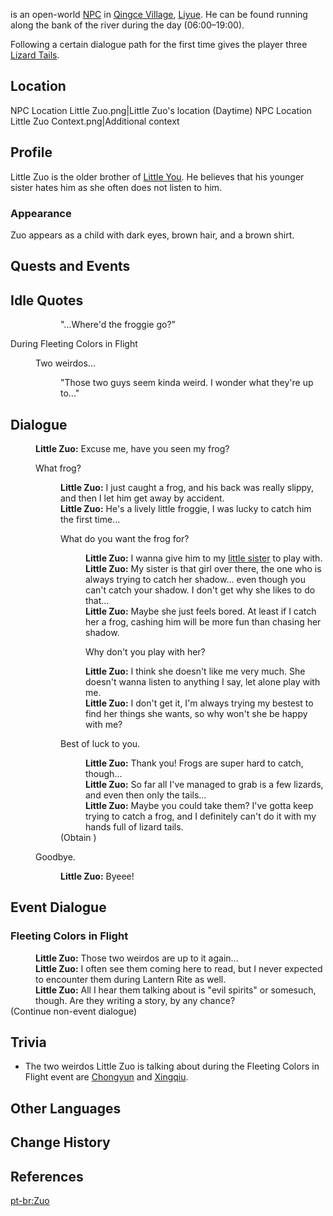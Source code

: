 {{Character Infobox
|region           = Liyue
|location         = Liyue
|image            = NPC Little Zuo.png
|dialoguereward   = {{Card|Lizard Tail|3}}
|type             = Open-World NPC
|sibling          = Little You
|siblingNote      = younger sister
|voiceJP          = Misao Ouga ({{ja|操 桜我}})<ref name="Misao Ouga">Twitter: [https://twitter.com/dekiruze_washi JP VA's Bio]</ref>
}}
{{Lang|'''Little Zuo'''|zh=阿佐|zh_rm=Ā Zuǒ}} is an open-world [[NPC]] in [[Qingce Village]], [[Liyue]]. He can be found running along the bank of the river during the day (06:00&ndash;19:00).

Following a certain dialogue path for the first time gives the player three [[Lizard Tail]]s.

==Location==
<gallery>
NPC Location Little Zuo.png|Little Zuo's location (Daytime)
NPC Location Little Zuo Context.png|Additional context
</gallery>

==Profile==
<!-- detailed story/lore information goes here -->
Little Zuo is the older brother of [[Little You]]. He believes that his younger sister hates him as she often does not listen to him.

===Appearance===
Zuo appears as a child with dark eyes, brown hair, and a brown shirt.

==Quests and Events==
{{Quests and Events}}

==Idle Quotes==
{{Dialogue Start}}
::{{A|VO Little Zuo 01.ogg}} "...Where'd the froggie go?"
{{Dialogue End}}

;During Fleeting Colors in Flight
{{Dialogue Start}}
:{{DIcon|Idle}} Two weirdos...
::{{A|VO Little Zuo Lantern Rite 01.ogg}} "Those two guys seem kinda weird. I wonder what they're up to..."
{{Dialogue End}}

==Dialogue==
{{Dialogue Start}}
:'''Little Zuo:''' Excuse me, have you seen my frog?
:{{DIcon}} What frog?
::'''Little Zuo:''' I just caught a frog, and his back was really slippy, and then I let him get away by accident.
::'''Little Zuo:''' He's a lively little froggie, I was lucky to catch him the first time...
::{{DIcon}} What do you want the frog for?
:::'''Little Zuo:''' I wanna give him to my [[Little You|little sister]] to play with.
:::'''Little Zuo:''' My sister is that girl over there, the one who is always trying to catch her shadow... even though you can't catch your shadow. I don't get why she likes to do that...
:::'''Little Zuo:''' Maybe she just feels bored. At least if I catch her a frog, cashing him will be more fun than chasing her shadow.
:::{{DIcon}} Why don't you play with her?
:::'''Little Zuo:''' I think she doesn't like me very much. She doesn't wanna listen to anything I say, let alone play with me.
:::'''Little Zuo:''' I don't get it, I'm always trying my bestest to find her things she wants, so why won't she be happy with me?
::{{DIcon|Reward}} Best of luck to you.
:::'''Little Zuo:''' Thank you! Frogs are super hard to catch, though...
:::'''Little Zuo:''' So far all I've managed to grab is a few lizards, and even then only the tails...
:::'''Little Zuo:''' Maybe you could take them? I've gotta keep trying to catch a frog, and I definitely can't do it with my hands full of lizard tails.
::;(Obtain {{Item|Lizard Tail|20|x=3}})
:{{DIcon}} Goodbye.
::'''Little Zuo:''' Byeee!
{{Dialogue End}}

==Event Dialogue==
===Fleeting Colors in Flight===
{{Dialogue Start}}
:'''Little Zuo:''' Those two weirdos are up to it again...
:'''Little Zuo:''' I often see them coming here to read, but I never expected to encounter them during Lantern Rite as well.
:'''Little Zuo:''' All I hear them talking about is "evil spirits" or somesuch, though. Are they writing a story, by any chance?
;(Continue non-event dialogue)
{{Dialogue End}}

==Trivia==
* The two weirdos Little Zuo is talking about during the Fleeting Colors in Flight event are [[Chongyun]] and [[Xingqiu]].

==Other Languages==
{{Other Languages
|default_hidden = 1
|en      = Little Zuo
|zhs     = 阿佐
|zhs_rm  = Ā Zuǒ
|zht     = 阿佐
|zht_rm  = Ā Zuǒ
|ja      = 佐
|ja_rm   = Sa{{Assumed}}
|ko      = 꼬마 {{tt|좌|佐}}
|es      = Zuo
|fr      = Zuo
|ru      = Маленький Цзо
|th      = เจ้าหนู Zuo
|th_rm   = Chao nu  Zuo
|vi      = Zuo
|de      = Zuo
|id      = Little Zuo
|pt      = Zuo
|tr      = Minik Zuo
|it      = Zuo
}}

==Change History==
{{Change History|1.0}}

==References==
{{Reflist}}

[[pt-br:Zuo]]